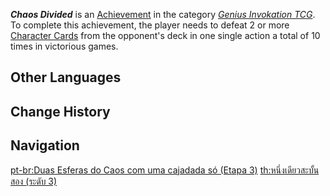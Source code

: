 {{Achievement Infobox
|title        = Chaos Divided
|id           = 80217
|order id     = 219
|category     = Genius Invokation TCG (Achievement)
|description  = Defeat 2 or more [[Character Card]]s from the opponent's deck in one single action a total of 10 time(s) in victorious games.
|requirements = 
|primogems    = 20
|tracking     = Tracks total amount.
|topic        = 
|type         = 
|hidden       = 
|set          = Chaos Divided
|tier         = 3
|tiers_total  = 3
}}
'''''Chaos Divided''''' is an [[Achievement]] in the category ''[[Genius Invokation TCG (Achievement)|Genius Invokation TCG]]''. To complete this achievement, the player needs to defeat 2 or more [[Character Card]]s from the opponent's deck in one single action a total of 10 times in victorious games.
<!--
==Gameplay Notes==
* 

==Trivia==
* 

==Gallery==
{{Preview
|size=300px
|file=
|caption=
}}

==Video Guides==
{{EVT
|video1   = 
|caption1 = 
}}
-->
==Other Languages==
{{Other Languages|Transclude=Chaos Divided}}

==Change History==
{{Change History|3.3}}
<!--
==References==
{{Reflist}}
-->
==Navigation==
{{Achievement Navbox}}

[[pt-br:Duas Esferas do Caos com uma cajadada só (Etapa 3)]]
[[th:หนึ่งเดียวสะบั้นสอง (ระดับ 3)]]